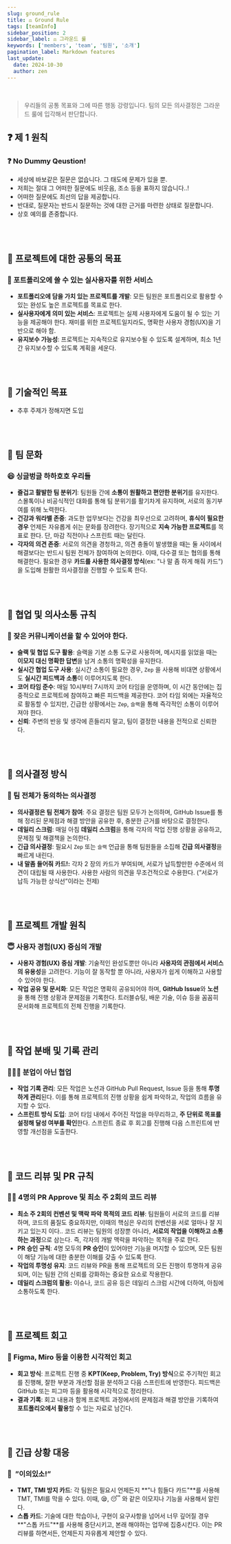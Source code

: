 ```yaml
---
slug: ground_rule
title: ⚖️ Ground Rule
tags: [teamInfo]
sidebar_position: 2
sidebar_label: ⚖️ 그라운드 룰
keywords: ['members', 'team', '팀원', '소개']
pagination_label: Markdown features
last_update:
  date: 2024-10-30
  author: zen
---
```


<br/>

> 우리들의 공통 목표와 그에 따른 행동 강령입니다.
팀의 모든 의사결정은 그라운드 룰에 입각해서 판단합니다.
>


## ❓ 제 1 원칙

### ❓ No Dummy Qeustion!

- 세상에 바보같은 질문은 없습니다. 그 태도에 문제가 있을 뿐.
- 저희는 절대 그 어떠한 질문에도 비웃음, 조소 등을 표하지 않습니다..!
- 어떠한 질문에도 최선의 답을 제공합니다.
- 반대로, 질문자는 반드시 질문하는 것에 대한 근거를 마련한 상태로 질문합니다.
- 상호 예의를 존중합니다.

<br/><br/>

## 📝 프로젝트에 대한 공통의 목표

### 🚀 포트폴리오에 쓸 수 있는 실사용자를 위한 서비스

- **포트폴리오에 담을 가치 있는 프로젝트를 개발**: 모든 팀원은 포트폴리오로 활용할 수 있는 완성도 높은 프로젝트를 목표로 한다.
- **실사용자에게 의미 있는 서비스**: 프로젝트는 실제 사용자에게 도움이 될 수 있는 기능을 제공해야 한다. 재미를 위한 프로젝트일지라도, 명확한 사용자 경험(UX)을 기반으로 해야 함.
- **유지보수 가능성**: 프로젝트는 지속적으로 유지보수될 수 있도록 설계하며, 최소 1년간 유지보수할 수 있도록 계획을 세운다.

<br/><br/>


## 📝 기술적인 목표

- 추후 주제가 정해지면 도입

<br/><br/>

## 📝 팀 문화

### 😆 싱글벙글 하하호호 우리들

- **즐겁고 활발한 팀 분위기**: 팀원들 간에 **소통이 원활하고 편안한 분위기**를 유지한다. 스몰톡이나 비공식적인 대화를 통해 팀 분위기를 활기차게 유지하며, 서로의 동기부여를 위해 노력한다.
- **건강과 워라밸 존중**: 과도한 업무보다는 건강을 최우선으로 고려하며, **휴식이 필요한 경우** 언제든 자유롭게 쉬는 문화를 장려한다. 장기적으로 **지속 가능한 프로젝트**를 목표로 한다. 단, 마감 직전이나 스프린트 때는 달린다.
- **각자의 의견 존중**: 서로의 의견을 경청하고, 의견 충돌이 발생했을 때는 둘 사이에서 해결보다는 반드시 팀원 전체가 참여하여 논의한다. 이때, 다수결 또는 협의를 통해 해결한다. 필요한 경우 **카드를 사용한 의사결정 방식**(ex: "나 말 좀 하게 해줘 카드")을 도입해 원활한 의사결정을 진행할 수 있도록 한다.

<br/><br/>

## 📝 협업 및 의사소통 규칙

### 💬 잦은 커뮤니케이션을 할 수 있어야 한다.

- **슬랙 및 협업 도구 활용**: 슬랙을 기본 소통 도구로 사용하며, 메시지를 읽었을 때는 **이모지 대신 명확한 답변**을 남겨 소통의 명확성을 유지한다.
- **실시간 협업 도구 사용**: 실시간 소통이 필요한 경우, `Zep` 을 사용해 비대면 상황에서도 **실시간 피드백과 소통**이 이루어지도록 한다.
- **코어 타임 준수**: 매일 10시부터 7시까지 코어 타임을 운영하며, 이 시간 동안에는 집중적으로 프로젝트에 참여하고 빠른 피드백을 제공한다. 코어 타임 외에는 자율적으로 활동할 수 있지만, 긴급한 상황에서는 `Zep`, `슬랙`을 통해 즉각적인 소통이 이루어져야 한다.
- **신뢰**: 주변의 반응 및 생각에 흔들리지 말고, 팀이 결정한 내용을 전적으로 신뢰한다.


<br/><br/>

## 📝 의사결정 방식

### 🤝 팀 전체가 동의하는 의사결정

- **의사결정은 팀 전체가 참여**: 주요 결정은 팀원 모두가 논의하며, GitHub Issue를 통해 정리된 문제점과 해결 방안을 공유한 후, 충분한 근거를 바탕으로 결정한다.
- **데일리 스크럼**: 매일 아침 **데일리 스크럼**을 통해 각자의 작업 진행 상황을 공유하고, 문제점 및 해결책을 논의한다.
- **긴급 의사결정**: 필요시 `Zep` 또는 `슬랙` 언급을 통해 팀원들을 소집해 **긴급 의사결정**을 빠르게 내린다.
- **내 말좀 들어줘 카드!:** 각자 2 장의 카드가 부여되며, 서로가 납득할만한 수준에서 의견이 대립될 때 사용한다. 사용한 사람의 의견을 무조건적으로 수용한다. (”서로가 납득 가능한 상식선”이라는 전제)

<br/><br/>

## 📝 프로젝트 개발 원칙

### 😇 사용자 경험(UX) 중심의 개발

- **사용자 경험(UX) 중심 개발**: 기술적인 완성도뿐만 아니라 **사용자의 관점에서 서비스의 유용성**을 고려한다. 기능이 잘 동작할 뿐 아니라, 사용자가 쉽게 이해하고 사용할 수 있어야 한다.
- **작업 공유 및 문서화**: 모든 작업은 명확히 공유되어야 하며, **GitHub Issue**와 **노션**을 통해 진행 상황과 문제점을 기록한다. 트러블슈팅, 배운 기술, 이슈 등을 꼼꼼히 문서화해 프로젝트의 전체 진행을 기록한다.

<br/><br/>

## 📝 작업 분배 및 기록 관리

### 🧑‍🤝‍🧑 분업이 아닌 협업

- **작업 기록 관리**: 모든 작업은 노션과 GitHub Pull Request, Issue 등을 통해 **투명하게 관리**된다. 이를 통해 프로젝트의 진행 상황을 쉽게 파악하고, 작업의 흐름을 유지할 수 있다.
- **스프린트 방식 도입**: 코어 타임 내에서 주어진 작업을 마무리하고, **주 단위로 목표를 설정해 달성 여부를 확인**한다. 스프린트 종료 후 회고를 진행해 다음 스프린트에 반영할 개선점을 도출한다.

<br/><br/>

## 📝 코드 리뷰 및 PR 규칙

### 🧑‍💻 4명의 PR Approve 및 최소 주 2회의 코드 리뷰

- **최소 주 2회의 컨벤션 및 맥락 파악 목적의 코드 리뷰**: 팀원들이 서로의 코드를 리뷰하며, 코드의 품질도 중요하지만, 이때의 핵심은 우리의 컨벤션을 서로 얼마나 잘 지키고 있는지 이다.. 코드 리뷰는 팀원의 성장뿐 아니라, **서로의 작업을 이해하고 소통하는 과정**으로 삼는다. 즉, 각자의 개발 맥락을 파악하는 목적을 주로 한다.
- **PR 승인 규칙**: 4명 모두의 **PR 승인**이 있어야만 기능을 머지할 수 있으며, 모든 팀원이 해당 기능에 대한 충분한 이해를 갖출 수 있도록 한다.
- **작업의 투명성 유지**: 코드 리뷰와 PR을 통해 프로젝트의 모든 진행이 투명하게 공유되며, 이는 팀원 간의 신뢰를 강화하는 중요한 요소로 작용한다.
- **데일리 스크럼의 활용:** 이슈나, 코드 공유 등은 데일리 스크럼 시간에 더하여, 아침에 소통하도록 한다.

<br/><br/>

## 📝 프로젝트 회고

### 🎨 Figma, Miro 등을 이용한 시각적인 회고

- **회고 방식**: 프로젝트 진행 중 **KPT(Keep, Problem, Try) 방식**으로 주기적인 회고를 진행해, 잘한 부분과 개선할 점을 분석하고 다음 스프린트에 반영한다. 피드백은 GitHub 또는 피그마 등을 활용해 시각적으로 정리한다.
- **결과 기록**: 회고 내용과 함께 프로젝트 과정에서의 문제점과 해결 방안을 기록하여 **포트폴리오에서 활용**할 수 있는 자료로 남긴다.

<br/><br/>

## 📝 긴급 상황 대응

### 👀  ”이의있소!”

- **TMT, TMI 방지 카드**: 각 팀원은 필요시 언제든지 **"나 힘들다 카드"**를 사용해 TMT, TMI를 막을 수 있다. 이때, 😪, 😴 와 같은 이모지나 기능을 사용해서 알린다.
- **스톱 카드**: 기술에 대한 학습이나, 구현이 요구사항을 넘어서 너무 깊어질 경우 **"스톱 카드"**를 사용해 중단시키고, 본래 해야하는 업무에 집중시킨다. 이는 PR 리뷰를 하면서든, 언제든지 자유롭게 제안할 수 있다.
